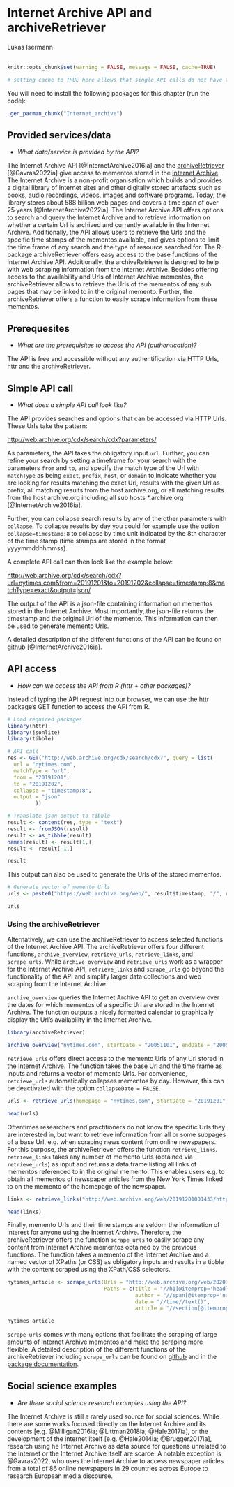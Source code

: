 # Internet Archive API and archiveRetriever

<chauthors>Lukas Isermann</chauthors> <br><br>

```{r internet-archive-1, include=FALSE}
knitr::opts_chunk$set(warning = FALSE, message = FALSE, cache=TRUE)

# setting cache to TRUE here allows that single API calls do not have to be run every time when knitting index or the single script, but only when something has been changed in index or single script
```

You will need to install the following packages for this chapter (run the code):

```{r internet-archive-2, echo=FALSE, comment=NA}
.gen_pacman_chunk("Internet_archive")
```

## Provided services/data

-   *What data/service is provided by the API?*

The Internet Archive API [@InternetArchive2016ia] and the [archiveRetriever](<https://github.com/liserman/archiveRetriever>) [@Gavras2022ia] give access to mementos stored in the [Internet Archive](<http://web.archive.org>). The Internet Archive is a non-profit organisation which builds and provides a digital library of Internet sites and other digitally stored artefacts such as books, audio recordings, videos, images and software programs. Today, the library stores about 588 billion web pages and covers a time span of over 25 years [@InternetArchive2022ia]. The Internet Archive API offers options to search and query the Internet Archive and to retrieve information on whether a certain Url is archived and currently available in the Internet Archive. Additionally, the API allows users to retrieve the Urls and the specific time stamps of the mementos available, and gives options to limit the time frame of any search and the type of resource searched for. The R-package archiveRetriever offers easy access to the base functions of the Internet Archive API. Additionally, the archiveRetriever is designed to help with web scraping information from the Internet Archive. Besides offering access to the availability and Urls of Internet Archive mementos, the archiveRetriever allows to retrieve the Urls of the mementos of any sub pages that may be linked to in the original memento. Further, the archiveRetriever offers a function to easily scrape information from these mementos.

## Prerequesites

-   *What are the prerequisites to access the API (authentication)?*

The API is free and accessible without any authentification via HTTP Urls, httr and the [archiveRetriever](<https://github.com/liserman/archiveRetriever>).

## Simple API call

-   *What does a simple API call look like?*

The API provides searches and options that can be accessed via HTTP Urls. These Urls take the pattern:

<http://web.archive.org/cdx/search/cdx?parameters/>

As parameters, the API takes the obligatory input `url`. Further, you can refine your search by setting a timeframe for your search with the parameters `from` and `to`, and specify the match type of the Url with `matchType` as being `exact`, `prefix`, `host`, or `domain` to indicate whether you are looking for results matching the exact Url, results with the given Url as prefix, all matching results from the host archive.org, or all matching results from the host archive.org including all sub hosts *.archive.org [@InternetArchive2016ia].

Further, you can collapse search results by any of the other parameters with `collapse`. To collapse results by day you could for example use the option `collapse=timestamp:8` to collapse by time unit indicated by the 8th character of the time stamp (time stamps are stored in the format yyyymmddhhmmss).

A complete API call can then look like the example below:

<http://web.archive.org/cdx/search/cdx?url=nytimes.com&from=20191201&to=20191202&collapse=timestamp:8&matchType=exact&output=json/>

The output of the API is a json-file containing information on mementos stored in the Internet Archive. Most importantly, the json-file returns the timestamp and the original Url of the memento. This information can then be used to generate memento Urls.

A detailed description of the different functions of the API can be found on  [github](<https://github.com/internetarchive/wayback/tree/master/wayback-cdx-server#readme>) [@InternetArchive2016ia].

## API access

-   *How can we access the API from R (httr + other packages)?*

Instead of typing the API request into our browser, we can use the httr package's GET function to access the API from R.

```{r internet-archive-3, message = FALSE}
# Load required packages
library(httr)
library(jsonlite)
library(tibble)

# API call
res <- GET("http://web.archive.org/cdx/search/cdx?", query = list(
  url = "nytimes.com",         
  matchType = "url",
  from = "20191201",
  to = "20191202",
  collapse = "timestamp:8",
  output = "json"
         ))

# Translate json output to tibble
result <- content(res, type = "text")
result <- fromJSON(result)
result <- as_tibble(result)
names(result) <- result[1,]
result <- result[-1,]

result

```

This output can also be used to generate the Urls of the stored mementos.

```{r internet-archive-4}
# Generate vector of memento Urls
urls <- paste0("https://web.archive.org/web/", result$timestamp, "/", result$original)

urls

```

### Using the archiveRetriever {-}

Alternatively, we can use the archiveRetriever to access selected functions of the Internet Archive API. The archiveRetriever offers four different functions, `archive_overview`, `retrieve_urls`, `retrieve_links`, and `scrape_urls`. While `archive_overview` and `retrieve_urls` work as a wrapper for the Internet Archive API, `retrieve_links` and `scrape_urls` go beyond the functionality of the API and simplify larger data collections and web scraping from the Internet Archive.

`archive_overview` queries the Internet Archive API to get an overview over the dates for which mementos of a specific Url are stored in the Internet Archive. The function outputs a nicely formatted calendar to graphically display the Url's availability in the Internet Archive.

```{r internet-archive-5}
library(archiveRetriever)

archive_overview("nytimes.com", startDate = "20051101", endDate = "20051130")

```

`retrieve_urls` offers direct access to the memento Urls of any Url stored in the Internet Archive. The function takes the base Url and the time frame as inputs and returns a vector of memento Urls. For convenience, `retrieve_urls` automatically collapses mementos by day. However, this can be deactivated with the option `collapseDate = FALSE`.

```{r internet-archive-6}

urls <- retrieve_urls(homepage = "nytimes.com", startDate = "20191201", endDate = "20191202", collapseDate = FALSE)

head(urls)
```

Oftentimes researchers and practitioners do not know the specific Urls they are interested in, but want to retrieve information from all or some subpages of a base Url, e.g. when scraping news content from online newspapers. For this purpose, the archiveRetriever offers the function `retrieve_links`. `retrieve_links` takes any number of memento Urls (obtained via `retrieve_urls`) as input and returns a data.frame listing all links of mementos referenced to in the original memento. This enables users e.g. to obtain all mementos of newspaper articles from the New York Times linked to on the memento of the homepage of the newspaper.

```{r internet-archive-7}

links <- retrieve_links("http://web.archive.org/web/20191201001433/https://www.nytimes.com/")

head(links)
```

Finally, memento Urls and their time stamps are seldom the information of interest for anyone using the Internet Archive. Therefore, the archiveRetriever offers the function `scrape_urls` to easily scrape any content from Internet Archive mementos obtained by the previous functions. The function takes a memento of the Internet Archive and a named vector of XPaths (or CSS) as obligatory inputs and results in a tibble with the content scraped using the XPath/CSS selectors.

```{r internet-archive-8}
nytimes_article <- scrape_urls(Urls = "http://web.archive.org/web/20201001004918/https://www.nytimes.com/2020/09/30/opinion/biden-trump-2020-debate.html",
                               Paths = c(title = "//h1[@itemprop='headline']",
                                         author = "//span[@itemprop='name']",
                                         date = "//time//text()",
                                         article = "//section[@itemprop='articleBody']//p"))

nytimes_article

```

`scrape_urls` comes with many options that facilitate the scraping of large amounts of Internet Archive mementos and make the scraping more flexible. A detailed description of the different functions of the archiveRetriever including `scrape_urls` can be found on [github](<https://github.com/liserman/archiveRetriever/#readme>) and in the [package documentation](<https://rdrr.io/cran/archiveRetriever/man/>).

## Social science examples

-   *Are there social science research examples using the API?*

The Internet Archive is still a rarely used source for social sciences. While there are some works focused directly on the Internet Archive and its contents [e.g. @Milligan2016ia; @Littman2018ia; @Hale2017ia], or the development of the internet itself [e.g. @Hale2014ia; @Brugger2017ia], research using he Internet Archive as data source for questions unrelated to the Internet or the Internet Archive itself are scarce. A notable exception is @Gavras2022, who uses the Internet Archive to access newspaper articles from a total of 86 online newspapers in 29 countries across Europe to research European media discourse. 




